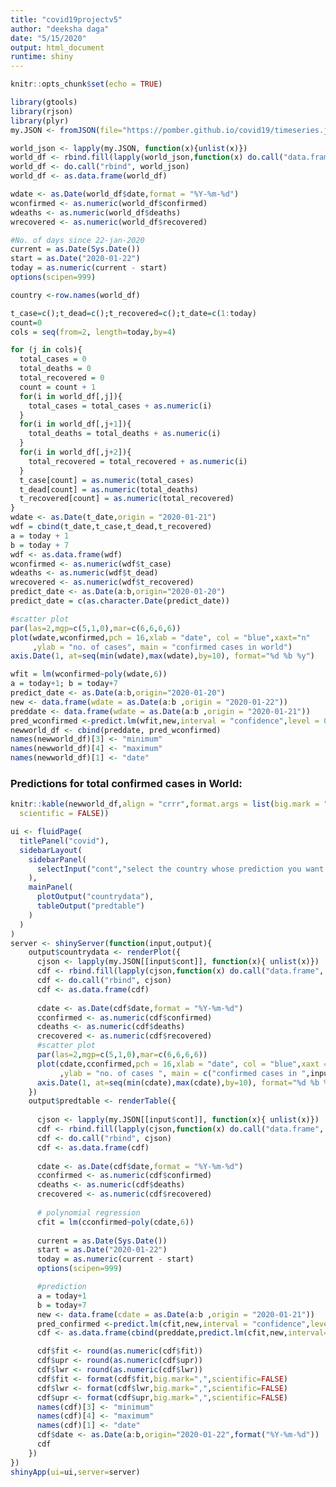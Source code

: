 ---
title: "covid19projectv5"
author: "deeksha daga"
date: "5/15/2020"
output: html_document
runtime: shiny
---

```{r setup, include=FALSE}
knitr::opts_chunk$set(echo = TRUE)
```

```{r echo=FALSE }
library(gtools)
library(rjson)
library(plyr)
my.JSON <- fromJSON(file="https://pomber.github.io/covid19/timeseries.json")

world_json <- lapply(my.JSON, function(x){unlist(x)})
world_df <- rbind.fill(lapply(world_json,function(x) do.call("data.frame",as.list(x))))
world_df <- do.call("rbind", world_json)
world_df <- as.data.frame(world_df)

wdate <- as.Date(world_df$date,format = "%Y-%m-%d")
wconfirmed <- as.numeric(world_df$confirmed)
wdeaths <- as.numeric(world_df$deaths)
wrecovered <- as.numeric(world_df$recovered)

#No. of days since 22-jan-2020
current = as.Date(Sys.Date())
start = as.Date("2020-01-22")
today = as.numeric(current - start)
options(scipen=999)

country <-row.names(world_df)
``` 

```{r echo=FALSE}
t_case=c();t_dead=c();t_recovered=c();t_date=c(1:today)
count=0
cols = seq(from=2, length=today,by=4)

for (j in cols){
  total_cases = 0
  total_deaths = 0
  total_recovered = 0
  count = count + 1
  for(i in world_df[,j]){
    total_cases = total_cases + as.numeric(i)
  }
  for(i in world_df[,j+1]){
    total_deaths = total_deaths + as.numeric(i)
  }
  for(i in world_df[,j+2]){
    total_recovered = total_recovered + as.numeric(i)
  }
  t_case[count] = as.numeric(total_cases)
  t_dead[count] = as.numeric(total_deaths)
  t_recovered[count] = as.numeric(total_recovered)
}
wdate <- as.Date(t_date,origin = "2020-01-21")
wdf = cbind(t_date,t_case,t_dead,t_recovered)
a = today + 1
b = today + 7
wdf <- as.data.frame(wdf)
wconfirmed <- as.numeric(wdf$t_case)
wdeaths <- as.numeric(wdf$t_dead)
wrecovered <- as.numeric(wdf$t_recovered)
predict_date <- as.Date(a:b,origin="2020-01-20")
predict_date = c(as.character.Date(predict_date))
```

```{r echo=FALSE}
#scatter plot
par(las=2,mgp=c(5,1,0),mar=c(6,6,6,6))
plot(wdate,wconfirmed,pch = 16,xlab = "date", col = "blue",xaxt="n"
     ,ylab = "no. of cases", main = "confirmed cases in world")
axis.Date(1, at=seq(min(wdate),max(wdate),by=10), format="%d %b %y")
```

```{r pressure, echo=FALSE}
wfit = lm(wconfirmed~poly(wdate,6))
a = today+1; b = today+7
predict_date <- as.Date(a:b,origin="2020-01-20")
new <- data.frame(wdate = as.Date(a:b ,origin = "2020-01-22"))
preddate <- data.frame(wdate = as.Date(a:b ,origin = "2020-01-21"))
pred_wconfirmed <-predict.lm(wfit,new,interval = "confidence",level = 0.95)
newworld_df <- cbind(preddate, pred_wconfirmed)
names(newworld_df)[3] <- "minimum"
names(newworld_df)[4] <- "maximum"
names(newworld_df)[1] <- "date"
```

### Predictions for total confirmed cases in World:

```{r echo=FALSE}
knitr::kable(newworld_df,align = "crrr",format.args = list(big.mark = ",", 
  scientific = FALSE))
```


```{r eruptions, echo=FALSE}
ui <- fluidPage(
  titlePanel("covid"),
  sidebarLayout(
    sidebarPanel(
      selectInput("cont","select the country whose prediction you want to see",choices = country,selected = "India")
    ),
    mainPanel(
      plotOutput("countrydata"),
      tableOutput("predtable")
    )
  )
)
server <- shinyServer(function(input,output){
    output$countrydata <- renderPlot({
      cjson <- lapply(my.JSON[[input$cont]], function(x){ unlist(x)})
      cdf <- rbind.fill(lapply(cjson,function(x) do.call("data.frame", as.list(x))))
      cdf <- do.call("rbind", cjson)
      cdf <- as.data.frame(cdf)
      
      cdate <- as.Date(cdf$date,format = "%Y-%m-%d")
      cconfirmed <- as.numeric(cdf$confirmed)
      cdeaths <- as.numeric(cdf$deaths)
      crecovered <- as.numeric(cdf$recovered)
      #scatter plot
      par(las=2,mgp=c(5,1,0),mar=c(6,6,6,6))
      plot(cdate,cconfirmed,pch = 16,xlab = "date", col = "blue",xaxt = "n"
           ,ylab = "no. of cases ", main = c("confirmed cases in ",input$cont))
      axis.Date(1, at=seq(min(cdate),max(cdate),by=10), format="%d %b %y")
    })
    output$predtable <- renderTable({
      
      cjson <- lapply(my.JSON[[input$cont]], function(x){ unlist(x)})
      cdf <- rbind.fill(lapply(cjson,function(x) do.call("data.frame", as.list(x))))
      cdf <- do.call("rbind", cjson)
      cdf <- as.data.frame(cdf)
      
      cdate <- as.Date(cdf$date,format = "%Y-%m-%d")
      cconfirmed <- as.numeric(cdf$confirmed)
      cdeaths <- as.numeric(cdf$deaths)
      crecovered <- as.numeric(cdf$recovered)
      
      # polynomial regression
      cfit = lm(cconfirmed~poly(cdate,6))
      
      current = as.Date(Sys.Date())
      start = as.Date("2020-01-22")
      today = as.numeric(current - start)
      options(scipen=999)

      #prediction
      a = today+1
      b = today+7
      new <- data.frame(cdate = as.Date(a:b ,origin = "2020-01-21"))
      pred_confirmed <-predict.lm(cfit,new,interval = "confidence",level = 0.95)
      cdf <- as.data.frame(cbind(preddate,predict.lm(cfit,new,interval="confidence")))

      cdf$fit <- round(as.numeric(cdf$fit))
      cdf$upr <- round(as.numeric(cdf$upr))
      cdf$lwr <- round(as.numeric(cdf$lwr))
      cdf$fit <- format(cdf$fit,big.mark=",",scientific=FALSE)
      cdf$lwr <- format(cdf$lwr,big.mark=",",scientific=FALSE)
      cdf$upr <- format(cdf$upr,big.mark=",",scientific=FALSE)
      names(cdf)[3] <- "minimum"
      names(cdf)[4] <- "maximum"
      names(cdf)[1] <- "date" 
      cdf$date <- as.Date(a:b,origin="2020-01-22",format("%Y-%m-%d"))
      cdf
    })
})
shinyApp(ui=ui,server=server)
```
